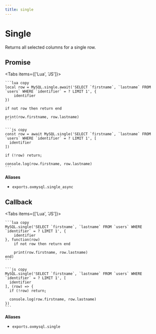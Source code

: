 ```yaml
---
title: single
---
```



# Single

Returns all selected columns for a single row.

## Promise

<Tabs items={['Lua', 'JS']}>
  <Tab>

    ```lua copy
    local row = MySQL.single.await('SELECT `firstname`, `lastname` FROM `users` WHERE `identifier` = ? LIMIT 1', {
        identifier
    })

    if not row then return end

    print(row.firstname, row.lastname)
    ```

  </Tab>
  <Tab>

    ```js copy
    const row = await MySQL.single('SELECT `firstname`, `lastname` FROM `users` WHERE `identifier` = ? LIMIT 1', [
      identifier
    ])

    if (!row) return;

    console.log(row.firstname, row.lastname)
    ```

  </Tab>
</Tabs>

**Aliases**

- `exports.oxmysql.single_async`

## Callback

<Tabs items={['Lua', 'JS']}>
  <Tab>

    ```lua copy
    MySQL.single('SELECT `firstname`, `lastname` FROM `users` WHERE `identifier` = ? LIMIT 1', {
        identifier
    }, function(row)
        if not row then return end

        print(row.firstname, row.lastname)
    end)
    ```

  </Tab>
  <Tab>

    ```js copy
    MySQL.single('SELECT `firstname`, `lastname` FROM `users` WHERE `identifier` = ? LIMIT 1', [
      identifier
    ], (row) => {
      if (!row) return;

      console.log(row.firstname, row.lastname)
    })
    ```

  </Tab>
</Tabs>

**Aliases**

- `exports.oxmysql.single`
